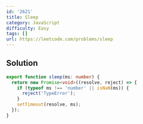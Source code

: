 ```yaml
---
id: '2621'
title: Sleep
category: JavaScript
difficulty: Easy
tags: []
url: https://leetcode.com/problems/sleep
---
```


## Solution

```typescript filename="solution.ts" copy
export function sleep(ms: number) {
  return new Promise<void>((resolve, reject) => {
    if (typeof ms !== 'number' || isNaN(ms)) {
      reject('TypeError');
    }
    setTimeout(resolve, ms);
  });
}
```

